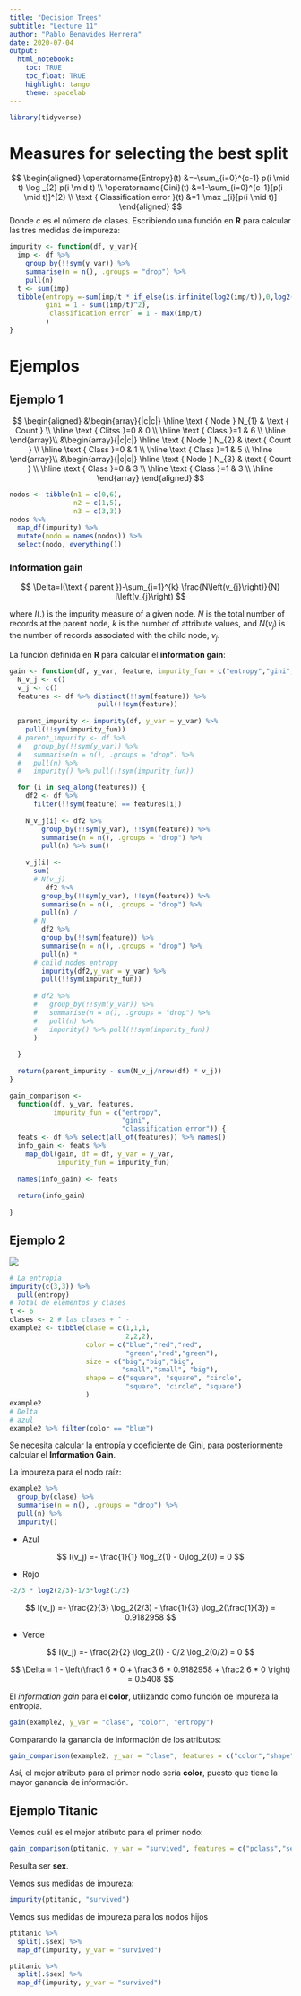 ```yaml
---
title: "Decision Trees"
subtitle: "Lecture 11"
author: "Pablo Benavides Herrera"
date: 2020-07-04
output: 
  html_notebook:
    toc: TRUE
    toc_float: TRUE
    highlight: tango
    theme: spacelab
---
```


```r
library(tidyverse)
```

# Measures for selecting the best split

$$
\begin{aligned}
\operatorname{Entropy}(t) &=-\sum_{i=0}^{c-1} p(i \mid t) \log _{2} p(i \mid t) \\
\operatorname{Gini}(t) &=1-\sum_{i=0}^{c-1}[p(i \mid t)]^{2} \\
\text { Classification error }(t) &=1-\max _{i}[p(i \mid t)]
\end{aligned}
$$
Donde $c$ es el número de clases. Escribiendo una función en **R** para calcular las tres medidas de impureza:

```r
impurity <- function(df, y_var){
  imp <- df %>% 
    group_by(!!sym(y_var)) %>% 
    summarise(n = n(), .groups = "drop") %>% 
    pull(n)
  t <- sum(imp)
  tibble(entropy =-sum(imp/t * if_else(is.infinite(log2(imp/t)),0,log2(imp/t))),
         gini = 1 - sum((imp/t)^2),
         `classification error` = 1 - max(imp/t) 
         )
}
```

# Ejemplos

## Ejemplo 1
$$
\begin{aligned}
&\begin{array}{|c|c|}
\hline \text { Node } N_{1} & \text { Count } \\
\hline \text { Clitss }=0 & 0 \\
\hline \text { Class }=1 & 6 \\
\hline
\end{array}\\
&\begin{array}{|c|c|}
\hline \text { Node } N_{2} & \text { Count } \\
\hline \text { Class }=0 & 1 \\
\hline \text { Class }=1 & 5 \\
\hline
\end{array}\\
&\begin{array}{|c|c|}
\hline \text { Node } N_{3} & \text { Count } \\
\hline \text { Class }=0 & 3 \\
\hline \text { Class }=1 & 3 \\
\hline
\end{array}
\end{aligned}
$$


```r
nodos <- tibble(n1 = c(0,6),
                n2 = c(1,5),
                n3 = c(3,3))
nodos %>% 
  map_df(impurity) %>% 
  mutate(nodo = names(nodos)) %>% 
  select(nodo, everything())
```

### Information gain

$$
\Delta=I(\text { parent })-\sum_{j=1}^{k} \frac{N\left(v_{j}\right)}{N} I\left(v_{j}\right)
$$

where $I(.)$ is the impurity measure of a given node. $N$ is the total number of records at the parent node, $k$ is the number of attribute values, and $N(v_j)$ is the number of records associated with the child node, $v_j$.

La función definida en **R** para calcular el **information gain**:

```r
gain <- function(df, y_var, feature, impurity_fun = c("entropy","gini","classification error")){
  N_v_j <- c()
  v_j <- c()
  features <- df %>% distinct(!!sym(feature)) %>% 
                      pull(!!sym(feature))
  
  parent_impurity <- impurity(df, y_var = y_var) %>% 
    pull(!!sym(impurity_fun))
  # parent_impurity <- df %>%
  #   group_by(!!sym(y_var)) %>%
  #   summarise(n = n(), .groups = "drop") %>%
  #   pull(n) %>%
  #   impurity() %>% pull(!!sym(impurity_fun))

  for (i in seq_along(features)) {
    df2 <- df %>% 
      filter(!!sym(feature) == features[i])
    
    N_v_j[i] <- df2 %>%
        group_by(!!sym(y_var), !!sym(feature)) %>%
        summarise(n = n(), .groups = "drop") %>%
        pull(n) %>% sum()
    
    v_j[i] <- 
      sum(
      # N(v_j)
         df2 %>%
        group_by(!!sym(y_var), !!sym(feature)) %>%
        summarise(n = n(), .groups = "drop") %>%
        pull(n) /
      # N
        df2 %>%
        group_by(!!sym(feature)) %>%
        summarise(n = n(), .groups = "drop") %>%
        pull(n) *
      # child nodes entropy
        impurity(df2,y_var = y_var) %>% 
        pull(!!sym(impurity_fun))
        
      # df2 %>%
      #   group_by(!!sym(y_var)) %>%
      #   summarise(n = n(), .groups = "drop") %>%
      #   pull(n) %>%
      #   impurity() %>% pull(!!sym(impurity_fun))
      )
    
  }
  
  return(parent_impurity - sum(N_v_j/nrow(df) * v_j))
}

gain_comparison <- 
  function(df, y_var, features, 
           impurity_fun = c("entropy", 
                            "gini",
                            "classification error")) {
  feats <- df %>% select(all_of(features)) %>% names()
  info_gain <- feats %>%
    map_dbl(gain, df = df, y_var = y_var,
            impurity_fun = impurity_fun)
  
  names(info_gain) <- feats
  
  return(info_gain)
    
}
```


## Ejemplo 2

![](Example2.PNG)


```r
# La entropía
impurity(c(3,3)) %>% 
  pull(entropy)
# Total de elementos y clases
t <- 6
clases <- 2 # las clases + ^ -
example2 <- tibble(clase = c(1,1,1,
                             2,2,2),
                   color = c("blue","red","red",
                             "green","red","green"),
                   size = c("big","big","big",
                            "small","small", "big"),
                   shape = c("square", "square", "circle",
                             "square", "circle", "square")
                   )
example2
# Delta
# azul
example2 %>% filter(color == "blue")
```

Se necesita calcular la entropía y coeficiente de Gini, para posteriormente calcular el **Information Gain**.

La impureza para el nodo raíz:

```r
example2 %>% 
  group_by(clase) %>% 
  summarise(n = n(), .groups = "drop") %>% 
  pull(n) %>% 
  impurity()
```



* Azul

$$
I(v_j) =- \frac{1}{1} \log_2(1) - 0\log_2(0) = 0
$$

* Rojo
```r
-2/3 * log2(2/3)-1/3*log2(1/3)
```
$$
I(v_j) =- \frac{2}{3} \log_2(2/3) - \frac{1}{3}  \log_2(\frac{1}{3}) = 0.9182958
$$

* Verde

$$
I(v_j) =- \frac{2}{2} \log_2(1) - 0/2 \log_2(0/2) = 0
$$

$$
\Delta = 1 - \left(\frac1 6 * 0 + \frac3 6 * 0.9182958 + \frac2 6 * 0 \right) = 0.5408
$$




El *information gain* para el **color**, utilizando como función de impureza la entropía.

```r
gain(example2, y_var = "clase", "color", "entropy")
```

Comparando la ganancia de información de los atributos:

```r
gain_comparison(example2, y_var = "clase", features = c("color","shape","size"), "entropy")
```

Así, el mejor atributo para el primer nodo sería **color**, puesto que tiene la mayor ganancia de información.

## Ejemplo Titanic

Vemos cuál es el mejor atributo para el primer nodo:

```r
gain_comparison(ptitanic, y_var = "survived", features = c("pclass","sex","sibsp","parch"), impurity_fun = "entropy")
```

Resulta ser **sex**.

Vemos sus medidas de impureza:

```r
impurity(ptitanic, "survived")
```
Vemos sus medidas de impureza para los nodos hijos

```r
ptitanic %>% 
  split(.$sex) %>% 
  map_df(impurity, y_var = "survived")
```

```r
ptitanic %>% 
  split(.$sex) %>% 
  map_df(impurity, y_var = "survived")
```



